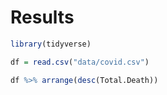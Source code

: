 # Results

```r
library(tidyverse)
```

```r
df = read.csv("data/covid.csv")
```

```r
df %>% arrange(desc(Total.Death))
```

